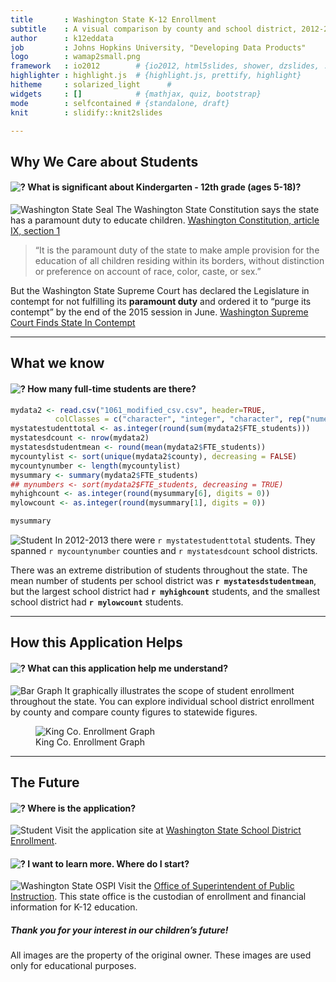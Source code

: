 ```yaml
---
title       : Washington State K-12 Enrollment
subtitle    : A visual comparison by county and school district, 2012-2013
author      : k12eddata
job         : Johns Hopkins University, "Developing Data Products"
logo        : wamap2small.png
framework   : io2012        # {io2012, html5slides, shower, dzslides, ...}
highlighter : highlight.js  # {highlight.js, prettify, highlight}
hitheme     : solarized_light      # 
widgets     : []            # {mathjax, quiz, bootstrap}
mode        : selfcontained # {standalone, draft}
knit        : slidify::knit2slides

---   
```


## Why We Care about Students  

####  ![?](assets/img/question_mark.png) What is significant about Kindergarten - 12th grade (ages 5-18)?  
  
![Washington State Seal](assets/img/wasealsmall.png) The Washington State Constitution says the state has a paramount duty to educate children. [Washington Constitution, article IX, section 1](http://leg.wa.gov/Senate/Committees/WM/Documents/2014%20K12%20Citizens%20Guide.pdf) 

> "It is the paramount duty of the state to make ample provision for the education of all children residing within its borders, without distinction or preference on account of race, color, caste, or sex."  

But the Washington State Supreme Court has declared the Legislature in contempt for not fulfilling its **paramount duty** and ordered it to "purge its contempt" by the end of the 2015 session in June. [Washington Supreme Court Finds State In Contempt](http://www.courts.wa.gov/content/publicupload/eclips/2014%2009%2012%20Washington%20Supreme%20Court%20Finds%20State%20in%20Contempt%20KUOW.pdf)   

---   

## What we know  

####  ![?](assets/img/question_mark.png) How many full-time students are there?  

```r
mydata2 <- read.csv("1061_modified_csv.csv", header=TRUE, 
          colClasses = c("character", "integer", "character", rep("numeric", 8)))
mystatestudenttotal <- as.integer(round(sum(mydata2$FTE_students)))
mystatesdcount <- nrow(mydata2)
mystatesdstudentmean <- round(mean(mydata2$FTE_students))
mycountylist <- sort(unique(mydata2$county), decreasing = FALSE)
mycountynumber <- length(mycountylist)
mysummary <- summary(mydata2$FTE_students)
## mynumbers <- sort(mydata2$FTE_students, decreasing = TRUE)
myhighcount <- as.integer(round(mysummary[6], digits = 0))
mylowcount <- as.integer(round(mysummary[1], digits = 0))

```
```r
mysummary
```

   
![Student](assets/img/student_freepik.png) In 2012-2013 there were `r mystatestudenttotal` students. They spanned `r mycountynumber` counties and `r mystatesdcount` school districts.  

There was an extreme distribution of students throughout the state. The mean number of students per school district was **`r mystatesdstudentmean`**, but the largest school district had **`r myhighcount`** students, and the smallest school district had **`r mylowcount`** students.  


---   

## How this Application Helps  

####  ![?](assets/img/question_mark.png) What can this application help me understand?  

![Bar Graph](assets/img/devdataprodproject_graphsnip.png) It graphically illustrates the scope of student enrollment throughout the state. You can explore individual school district enrollment by county and compare county figures to statewide figures.  

![King Co. Enrollment Graph](assets/img/devdataprodproject_graph.png)

---   

## The Future  

####  ![?](assets/img/question_mark.png) Where is the application?   

![Student](assets/img/student_freepik.png) Visit the application site at [Washington State School District Enrollment](https://k12eddata.shinyapps.io/devdataprodproject).  


####  ![?](assets/img/question_mark.png) I want to learn more. Where do I start?  

![Washington State OSPI](assets/img/waospiseal.png) Visit the [Office of Superintendent of Public Instruction](http://www.k12.wa.us). This state office is the custodian of enrollment and financial information for K-12 education.  
  
##### Thank you for your interest in our children's future!   

All images are the property of the original owner. These images are used only for educational purposes.  
